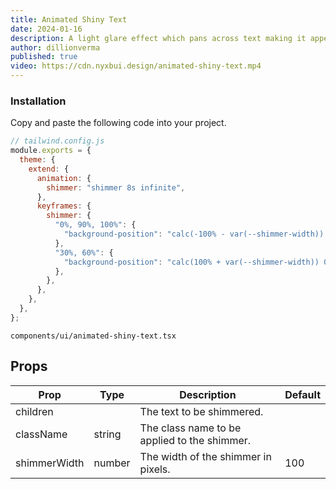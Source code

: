 ```yaml
---
title: Animated Shiny Text
date: 2024-01-16
description: A light glare effect which pans across text making it appear as if it is shimmering.
author: dillionverma
published: true
video: https://cdn.nyxbui.design/animated-shiny-text.mp4
---
```


<ComponentPreview name="animated-shiny-text-demo" />

<Steps>

### Installation

Copy and paste the following code into your project.

```js
// tailwind.config.js
module.exports = {
  theme: {
    extend: {
      animation: {
        shimmer: "shimmer 8s infinite",
      },
      keyframes: {
        shimmer: {
          "0%, 90%, 100%": {
            "background-position": "calc(-100% - var(--shimmer-width)) 0",
          },
          "30%, 60%": {
            "background-position": "calc(100% + var(--shimmer-width)) 0",
          },
        },
      },
    },
  },
};
```

```text
components/ui/animated-shiny-text.tsx
```

<ComponentSource name="animated-shiny-text" />

</Steps>

## Props

| Prop         | Type   | Description                                  | Default |
| ------------ | ------ | -------------------------------------------- | ------- |
| children     |        | The text to be shimmered.                    |         |
| className    | string | The class name to be applied to the shimmer. |         |
| shimmerWidth | number | The width of the shimmer in pixels.          | 100     |
